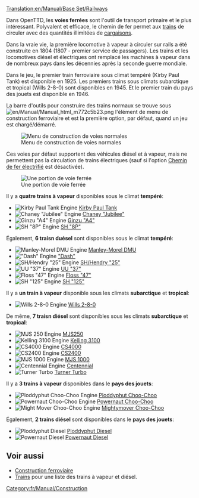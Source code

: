[[Translation:en/Manual/Base Set/Railways]]
{{fr/Manual/Base Set/Type de chemin de fer}}

Dans OpenTTD, les '''voies ferrées''' sont l'outil de transport primaire et le plus intéressant. Polyvalent et efficace, le chemin de fer permet aux [[fr/Manual/Trains|trains]] de circuler avec des quantités illimitées de [[fr/Manual/Cargaison|cargaisons]].

Dans la vraie vie, la première locomotive à vapeur à circuler sur rails a été construite en 1804 (1807 - premier service de passagers). Les trains et les locomotives diésel et électriques ont remplacé les machines à vapeur dans de nombreux pays dans les décennies après la seconde guerre mondiale.

Dans le jeu, le premier train ferroviaire sous climat tempéré (Kirby Paul Tank) est disponible en 1925. Les premiers trains sous climats subarctique et tropical (Wills 2-8-0) sont disponibles en 1945. Et le premier train du pays des jouets est disponible en 1946.

La barre d'outils pour construire des trains normaux se trouve sous [[File:en/Manual/Manual html m772c5b23.png]] l'élément de menu de construction ferroviaire et est la première option, par défaut, quand un jeu est chargé/démarré.

[[File:fr/Manual/Openttd-rail1.png|none|Menu de construction de voies normales]]

Ces voies par défaut supportent des véhicules diésel et à vapeur, mais ne permettent pas la circulation de trains électriques (sauf si l'option [[fr/Manual/Base Set/Chemin de fer électrifié|Chemin de fer électrifié]] est désactivée).

[[File:en/Manual/Base Set/Railway.png|none|frame|Une portion de voie ferrée]]

Il y a '''quatre trains à vapeur''' disponibles sous le climat '''tempéré''':
*[[File:en/Manual/Base Set/Trains/Kirbypaultank.png|Kirby Paul Tank Engine]] [[fr/Manual/Base Set/Trains/Kirby Paul Tank|Kirby Paul Tank]]
*[[File:en/Manual/Base Set/Trains/Chaneyjubilee.png|Chaney "Jubilee" Engine]] [[fr/Manual/Base Set/Trains/Chaney 'Jubilee'|Chaney "Jubilee"]]
*[[File:en/Manual/Base Set/Trains/Ginzua4.png|Ginzu "A4" Engine]] [[fr/Manual/Base Set/Trains/Ginzu 'A4'|Ginzu "A4"]]
*[[File:en/Manual/Base Set/Trains/Sh8p.png|SH "8P" Engine]] [[fr/Manual/Base Set/Trains/SH '8P'|SH "8P"]]
Également, '''6 traisn duésel''' sont disponibles sous le climat '''tempéré''':
*[[File:en/Manual/Base Set/Trains/Manleymoreldmu.png|Manley-Morel DMU Engine]] [[fr/Manual/Base Set/Trains/Manley-Morel DMU|Manley-Morel DMU]]
*[[File:en/Manual/Base Set/Trains/Dash.png|"Dash" Engine]] [[fr/Manual/Base Set/Trains/Dash|"Dash"]]
*[[File:en/Manual/Base Set/Trains/Shhendry25.png|SH/Hendry "25" Engine]] [[fr/Manual/Base Set/Trains/Hendry '25'|SH/Hendry "25"]]
*[[File:en/Manual/Base Set/Trains/Uu37.png|UU "37" Engine]] [[fr/Manual/Base Set/Trains/UU '37'|UU "37"]]
*[[File:en/Manual/Base Set/Trains/Floss47.png|Floss "47" Engine]] [[fr/Manual/Base Set/Trains/Floss '47'|Floss "47"]]
*[[File:en/Manual/Base Set/Trains/Sh125.png|SH "125" Engine]] [[fr/Manual/Base Set/Trains/SH '125'|SH "125"]]

Il y a '''un train à vapeur''' disponible sous les climats '''subarctique''' et '''tropical''':
*[[File:en/Manual/Base Set/Trains/Wills280.png|Wills 2-8-0 Engine]] [[fr/Manual/Base Set/Trains/Wills 2-8-0|Wills 2-8-0]]
De même, '''7 traisn diésel''' sont disponibles sous les climats '''subarctique''' et '''tropical''':
*[[File:en/Manual/Base Set/Trains/Mjs250.png|MJS 250 Engine]] [[fr/Manual/Base Set/Trains/MJS250|MJS250]]
*[[File:en/Manual/Base Set/Trains/Kelling3100.png|Kelling 3100 Engine]] [[fr/Manual/Base Set/Trains/Kelling 3100|Kelling 3100]]
*[[File:en/Manual/Base Set/Trains/Cs4000.png|CS4000 Engine]] [[fr/Manual/Base Set/Trains/CS4000|CS4000]]
*[[File:en/Manual/Base Set/Trains/Cs2400.png|CS2400 Engine]] [[fr/Manual/Base Set/Trains/CS2400|CS2400]]
*[[File:en/Manual/Base Set/Trains/Mjs1000.png|MJS 1000 Engine]] [[fr/Manual/Base Set/Trains/MJS 1000|MJS 1000]]
*[[File:en/Manual/Base Set/Trains/Centennial.png|Centennial Engine]] [[fr/Manual/Base Set/Trains/Centennial|Centennial]]
*[[File:en/Manual/Base Set/Trains/Turnerturbo.png|Turner Turbo]] [[fr/Manual/Base Set/Trains/Turner Turbo|Turner Turbo]]


Il y a '''3 trains à vapeur''' disponibles dans le '''pays des jouets''':
*[[File:en/Manual/Base Set/Trains/Ploddyphutchoochoo.png|Ploddyphut Choo-Choo Engine]] [[fr/Manual/Base Set/Trains/Ploddyphut Choo-Choo|Ploddyphut Choo-Choo]]
*[[File:en/Manual/Base Set/Trains/Powernautchoochoo.png|Powernaut Choo-Choo Engine]] [[fr/Manual/Base Set/Trains/Powernaut Choo-Choo|Powernaut Choo-Choo]]
*[[File:en/Manual/Base Set/Trains/Mightymoverchoochoo.png|Might Mover Choo-Choo Engine]] [[fr/Manual/Base Set/Trains/Mightymover Choo-Choo|Mightymover Choo-Choo]]
Également, '''2 trains diésel''' sont disponibles dans le '''pays des jouets''':
*[[File:en/Manual/Base Set/Trains/Ploddyphutdiesel.png|Ploddyphut Diesel]] [[fr/Manual/Base Set/Trains/Ploddyphut Diesel|Ploddyphut Diesel]]
*[[File:en/Manual/Base Set/Trains/Powernautdiesel.png|Powernaut Diesel]] [[fr/Manual/Base Set/Trains/Powernaut Diesel|Powernaut Diesel]]

==Voir aussi==
*[[fr/Manual/Construction Ferroviaire|Construction ferroviaire]]
*[[fr/Manual/Trains|Trains]] pour une liste des trains à vapeur et diésel.

[[Category:fr/Manual/Construction]]